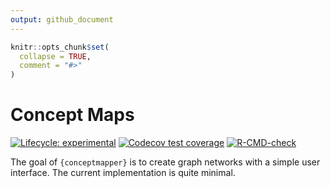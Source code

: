 ```yaml
---
output: github_document
---
```


<!-- README.md is generated from README.Rmd. Please edit that file -->

```r
knitr::opts_chunk$set(
  collapse = TRUE,
  comment = "#>"
)
```

# Concept Maps

<!-- badges: start -->
[![Lifecycle: experimental](https://img.shields.io/badge/lifecycle-experimental-orange.svg)](https://lifecycle.r-lib.org/articles/stages.html#experimental)
[![Codecov test coverage](https://codecov.io/gh/JamesHWade/concept_maps/branch/main/graph/badge.svg)](https://app.codecov.io/gh/JamesHWade/concept_maps?branch=main)
[![R-CMD-check](https://github.com/JamesHWade/concept_maps/workflows/R-CMD-check/badge.svg)](https://github.com/JamesHWade/concept_maps/actions)
<!-- badges: end -->

The goal of `{conceptmapper}` is to create graph networks with a simple user interface. The current implementation is quite minimal.
